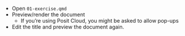 - Open `01-exercise.qmd`
- Preview/render the document
  - If you're using Posit Cloud, you might be asked to allow pop-ups
- Edit the title and preview the document again.

